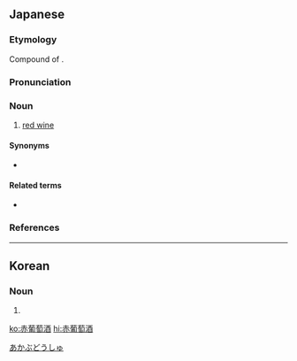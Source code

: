 ==Japanese==
{{ja-kanjitab|あか|ぶ|どう|しゅ}}

===Etymology===
Compound of {{compound|赤|tr1=aka|t1=red|葡萄酒|tr2=budōshu|t2=wine|lang=ja|sort=あかぶどうしゅ}}.

===Pronunciation===
{{ja-pron|あかぶどうしゅ|acc=4|acc_ref=DJR}}

===Noun===
{{ja-noun|あかぶどうしゅ|hhira=あかぶだうしゆ}}

# [[red wine]]

====Synonyms====
* {{ja-r|赤ワイン|あかワイン}}

====Related terms====
* {{ja-r|白葡萄酒|しろぶどうしゅ|gloss=[[white wine]]}}

===References===
<references/>

[[Category:ja:Alcoholic beverages|あかぶどうしゅ]]

----

==Korean==
{{ko-hanjatab}}

===Noun===
{{ko-noun|hj|hangeul=적포도주}}

# {{hanja form of|적포도주|red wine}}

[[ko:赤葡萄酒]]
[[hi:赤葡萄酒]]